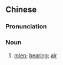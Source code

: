 ==Chinese==
{{zh-forms}}

===Pronunciation===
{{zh-pron
|m=shényǔ
|c=san4 jyu5
|mn=qz,xm:sîn-ú/zz:sîn-í
|cat=n
}}

===Noun===
{{zh-noun}}

# {{lb|zh|formal}} [[mien]]; [[bearing]]; [[air]]